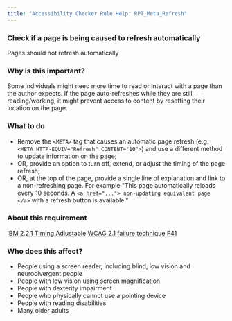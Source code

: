 ```yaml
---
title: "Accessibility Checker Rule Help: RPT_Meta_Refresh"
---
```


<div className="toolHelp">
<Row>
<Column colLg={16} colMd={8} colSm={4} className="toolHead">

### Check if a page is being caused to refresh automatically

<div id="locLevel"></div>

Pages should not refresh automatically

</Column>
</Row>
<Row>
<Column colLg={11} colMd={5} colSm={4} className="toolMain">

### Why is this important?

Some individuals might need more time to read or interact with a page than the author expects. If the page auto-refreshes while they are still reading/working, it might prevent access to content by resetting their location on the page.

<div id="locSnippet"></div>

### What to do

 * Remove the `<META>` tag that causes an automatic page refresh (e.g. `<META HTTP-EQUIV="Refresh" CONTENT="10">`) and use a different method to update information on the page;
 * OR, provide an option to turn off, extend, or adjust the timing of the page refresh;
 * OR, at the top of the page, provide a single line of explanation and link to a non-refreshing page. For example "This page automatically reloads every 10 seconds. A `<a href="..."> non-updating equivalent page </a>` with a refresh button is available."

</Column>
<Column colLg={5} colMd={3} colSm={4} className="toolLeft">

### About this requirement

[IBM 2.2.1 Timing Adjustable](https://www.ibm.com/able/requirements/requirements/#2_2_1)
[WCAG 2.1 failure technique F41](https://www.w3.org/WAI/WCAG21/Techniques/failures/F41)

### Who does this affect?

* People using a screen reader, including blind, low vision and neurodivergent people
* People with low vision using screen magnification
* People with dexterity impairment
* People who physically cannot use a pointing device
* People with reading disabilities
* Many older adults

</Column>
</Row>
</div>

